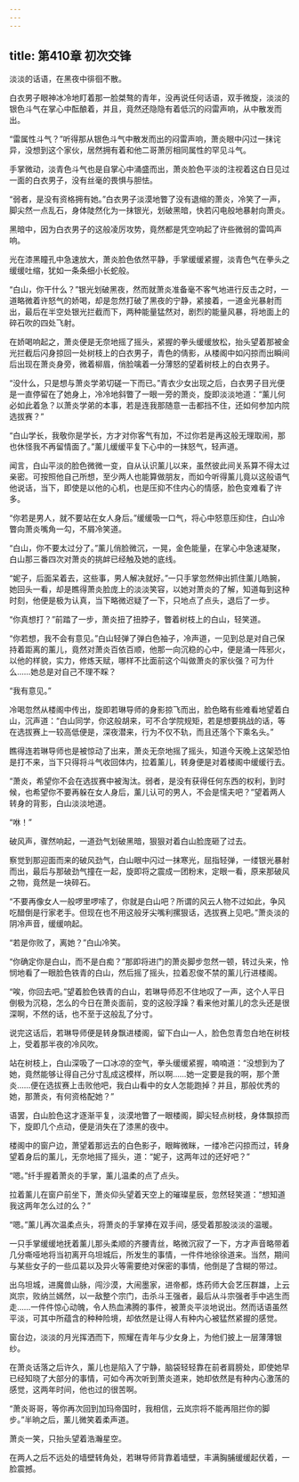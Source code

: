 ```yaml
---
---
---
```

title: 第410章 初次交锋
---



淡淡的话语，在黑夜中徘徊不散。

白衣男子眼神冰冷地盯着那一脸桀骜的青年，没再说任何话语，双手微旋，淡淡的银色斗气在掌心中酝酿着，并且，竟然还隐隐有着低沉的闷雷声响，从中散发而出。

“雷属性斗气？”听得那从银色斗气中散发而出的闷雷声响，萧炎眼中闪过一抹诧异，没想到这个家伙，居然拥有着和他二哥萧厉相同属性的罕见斗气。

手掌微动，淡青色斗气也是自掌心中涌盛而出，萧炎脸色平淡的注视着这白日见过一面的白衣男子，没有丝毫的畏惧与胆怯。

“弱者，是没有资格拥有她。”白衣男子淡漠地瞥了没有退缩的萧炎，冷笑了一声，脚尖然一点乱石，身体陡然化为一抹银光，划破黑暗，快若闪电般地暴射向萧炎。

黑暗中，因为白衣男子的这般凌厉攻势，竟然都是凭空响起了许些微弱的雷鸣声响。

光在漆黑瞳孔中急速放大，萧炎脸色依然平静，手掌缓缓紧握，淡青色气在拳头之缓缓吐缩，犹如一条条细小长蛇般。

“白山，你干什么？”银光划破黑夜，然而就萧炎准备毫不客气地进行反击之时，一道略微着许怒气的娇喝，却是忽然打破了黑夜的宁静，紧接着，一道金光暴射而出，最后在半空处银光拦截而下，两种能量猛然对，剧烈的能量风暴，将地面上的碎石吹的四处飞射。

在娇喝响起之，萧炎便是无奈地摇了摇头，紧握的拳头缓缓放松，抬头望着那被金光拦截后闪身掠回一处树枝上的白衣男子，青色的倩影，从楼阁中如闪掠而出瞬间后出现在萧炎身旁，微着柳眉，俏脸噙着一分薄怒的望着树枝上的白衣男子。

“没什么，只是想与萧炎学弟切磋一下而已。”青衣少女出现之后，白衣男子目光便是一直停留在了她身上，冷冷地斜瞥了一眼一旁的萧炎，旋即淡淡地道：“薰儿何必如此着急？以萧炎学弟的本事，若是连我那随意一击都挡不住，还如何参加内院选拔赛？”

“白山学长，我敬你是学长，方才对你客气有加，不过你若是再这般无理取闹，那也休怪我不再留情面了。”薰儿缓缓平复下心中的一抹怒气，轻声道。

闻言，白山平淡的脸色微微一变，自从认识薰儿以来，虽然彼此间关系算不得太过亲密。可按照他自己所想，至少两人也能算做朋友，而如今听得薰儿竟以这般语气他说话，当下，即使是以他的心机，也是压抑不住内心的情感，脸色变难看了许多。

“你若是男人，就不要站在女人身后。”缓缓吸一口气，将心中怒意压抑住，白山冷瞥向萧炎嘴角一勾，不屑冷笑道。

“白山，你不要太过分了。”薰儿俏脸微沉，一晃，金色能量，在掌心中急速凝聚，白山那三番四次对萧炎的挑衅已经触及她的底线。

“妮子，后面呆着去，这些事，男人解决就好。”一只手掌忽然伸出抓住薰儿皓腕，她回头一看，却是瞧得萧炎脸庞上的淡淡笑容，以她对萧炎的了解，知道每到这种时刻，他便是极为认真，当下略微迟疑了一下，只地点了点头，退后了一步。

“你真想打？”前踏了一步，萧炎扭了扭脖子，瞥着树枝上的白山，轻笑道。

“你若想，我不会有意见。”白山轻弹了弹白色袖子，冷声道，一见到总是对自己保持着距离的薰儿，竟然对萧炎百依百顺，他那一向沉稳的心中，便是涌一阵邪火，以他的样貌，实力，修炼天赋，哪样不比面前这个叫做萧炎的家伙强？可为什么……她总是对自己不理不睬？

“我有意见。”

冷喝忽然从楼阁中传出，旋即若琳导师的身影掠飞而出，脸色略有些难看地望着白山，沉声道：“白山同学，你这般胡来，可不合学院规矩，若是想要挑战的话，等在选拔赛上一较高低便是，深夜潜来，行为不仅不轨，而且还落个下乘名头。”

瞧得连若琳导师也是被惊动了出来，萧炎无奈地摇了摇头，知道今天晚上这架恐怕是打不来，当下只得将斗气收回体内，拉着薰儿，转身便是对着楼阁中缓缓行去。

“萧炎，希望你不会在选拔赛中被淘汰。弱者，是没有获得任何东西的权利，到时候，也希望你不要再躲在女人身后，薰儿认可的男人，不会是懦夫吧？”望着两人转身的背影，白山淡淡地道。

“咻！”

破风声，骤然响起，一道劲气划破黑暗，狠狠对着白山脸庞砸了过去。

察觉到那迎面而来的破风劲气，白山眼中闪过一抹寒光，屈指轻弹，一缕银光暴射而出，最后与那破劲气撞在一起，旋即将之震成一团粉末，定眼一看，原来那破风之物，竟然是一块碎石。

“不要再像女人一般啰里啰嗦了，你就是白山吧？所谓的风云人物不过如此，争风吃醋倒是行家老手。但现在也不用这般牙尖嘴利摞狠话，选拔赛上见吧。”萧炎淡的阴冷声音，缓缓响起。

“若是你败了，离她？”白山冷笑。

“你确定你是白山，而不是白痴？”那即将进门的萧炎脚步忽然一顿，转过头来，怜悯地看了一眼脸色铁青的白山，然后摇了摇头，拉着忍俊不禁的薰儿行进楼阁。

“唉，你回去吧。”望着脸色铁青的白山，若琳导师忍不住地叹了一声，这个人平日倒极为沉稳，怎么的今日在萧炎面前，变的这般浮躁？看来他对薰儿的念头还是很深啊，不然的话，也不至于这般乱了分寸。

说完这话后，若琳导师便是转身飘进楼阁，留下白山一人，脸色忽青忽白地在树枝上，受着那半夜的冷风吹。

站在树枝上，白山深吸了一口冰凉的空气，拳头缓缓紧握，喃喃道：“没想到为了她，竟然能够让得自己分寸乱成这模样，所以啊……她一定要是我的啊，那个萧炎……便在选拔赛上击败他吧，我白山看中的女人怎能跑掉？并且，那般优秀的她，那萧炎，有何资格配她？”

语罢，白山脸色这才逐渐平复，淡漠地瞥了一眼楼阁，脚尖轻点树枝，身体飘掠而下，旋即几个点动，便是消失在了漆黑的夜中。

楼阁中的窗户边，萧望着那远去的白色影子，眼眸微眯，一缕冷芒闪掠而过，转身望着身后的薰儿，无奈地摇了摇头，道：“妮子，这两年过的还好吧？”

“嗯。”纤手握着萧炎的手掌，薰儿温柔的点了点头。

拉着薰儿在窗户前坐下，萧炎仰头望着天空上的璀璨星辰，忽然轻笑道：“想知道我这两年怎么过的么？”

“嗯。”薰儿再次温柔点头，将萧炎的手掌捧在双手间，感受着那股淡淡的温暖。

一只手掌缓缓地抚着薰儿那头柔顺的齐腰青丝，略微沉寂了一下，方才声音略带着几分嘶哑地将当初离开乌坦城后，所发生的事情，一件件地徐徐道来。当然，期间与某些女子的一些瓜葛以及异火等需要绝对保密的事情，他倒是了含糊的带过。

出乌坦城，进魔兽山脉，闯沙漠，大闹墨家，进帝都，炼药师大会艺压群雄，上云岚宗，败纳兰嫣然，以一敌整个宗门，击杀斗王强者，最后从斗宗强者手中逃生而走……一件件惊心动魄，令人热血沸腾的事件，被萧炎平淡地说出。然而话语虽然平淡，可其中所蕴含的种种险境，却依然是让得人有种内心被猛然紧握的感觉。

窗台边，淡淡的月光挥洒而下，照耀在青年与少女身上，为他们披上一层薄薄银纱。

在萧炎话落之后许久，薰儿也是陷入了宁静，脑袋轻轻靠在前者肩膀处，即使她早已经知晓了大部分的事情，可如今再次听到萧炎道来，她却依然是有种内心激荡的感觉，这两年时间，他也过的很苦啊。

“萧炎哥哥，等你再次回到加玛帝国时，我相信，云岚宗将不能再阻拦你的脚步。”半晌之后，薰儿微笑着柔声道。

萧炎一笑，只抬头望着浩瀚星空。

在两人之后不远处的墙壁转角处，若琳导师背靠着墙壁，丰满胸脯缓缓起伏着，一脸震撼。